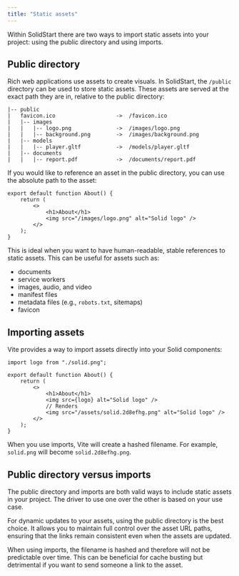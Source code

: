 ```yaml
---
title: "Static assets"
---
```


Within SolidStart there are two ways to import static assets into your project: using the public directory and using imports.

## Public directory

Rich web applications use assets to create visuals. In SolidStart, the `/public` directory can be used to store static assets. These assets are served at the exact path they are in, relative to the public directory:

```
|-- public
|   favicon.ico                   ->  /favicon.ico
|   |-- images
|   |   |-- logo.png              ->  /images/logo.png
|   |   |-- background.png        ->  /images/background.png
|   |-- models
|   |   |-- player.gltf           ->  /models/player.gltf
|   |-- documents
|   |   |-- report.pdf            ->  /documents/report.pdf
```

If you would like to reference an asset in the public directory, you can use the absolute path to the asset:

```tsx { 5 }
export default function About() {
	return (
		<>
			<h1>About</h1>
			<img src="/images/logo.png" alt="Solid logo" />
		</>
	);
}
```

This is ideal when you want to have human-readable, stable references to static assets. This can be useful for assets such as:

- documents
- service workers
- images, audio, and video
- manifest files
- metadata files (e.g., `robots.txt`, sitemaps)
- favicon

## Importing assets

Vite provides a way to import assets directly into your Solid components:

```tsx
import logo from "./solid.png";

export default function About() {
	return (
		<>
			<h1>About</h1>
			<img src={logo} alt="Solid logo" />
			// Renders
			<img src="/assets/solid.2d8efhg.png" alt="Solid logo" />
		</>
	);
}
```

When you use imports, Vite will create a hashed filename. For example, `solid.png` will become `solid.2d8efhg.png`.

## Public directory versus imports

The public directory and imports are both valid ways to include static assets in your project. The driver to use one over the other is based on your use case.

For dynamic updates to your assets, using the public directory is the best choice. It allows you to maintain full control over the asset URL paths, ensuring that the links remain consistent even when the assets are updated.

When using imports, the filename is hashed and therefore will not be predictable over time. This can be beneficial for cache busting but detrimental if you want to send someone a link to the asset.
